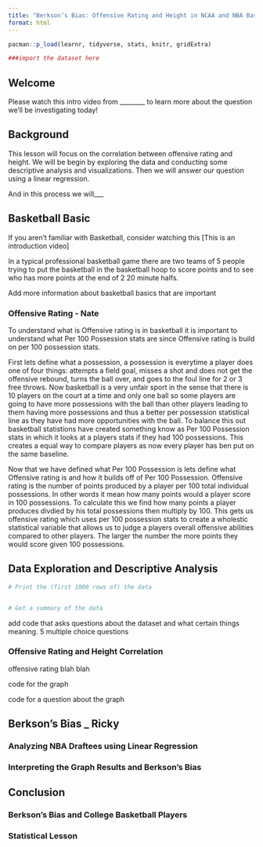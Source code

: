 ```yaml
---
title: "Berkson’s Bias: Offensive Rating and Height in NCAA and NBA Basketball "
format: html
---
```


```r

pacman::p_load(learnr, tidyverse, stats, knitr, gridExtra)

###import the dataset here

```
## Welcome 

Please watch this intro video from ________ to learn more about the question we'll be investigating today!

</iframe>

## Background 

This lesson will focus on the correlation between offensive rating and height. We will be begin by exploring the data and conducting some descriptive analysis and visualizations. Then we will answer our question using a linear regression. 

And in this process we will___

## Basketball Basic 

If you aren't familiar with Basketball, consider watching this [This is an introduction video]

In a typical professional basketball game there are two teams of 5 people trying to put the basketball in the basketball hoop to score points and to see who has more points at the end of 2 20 minute halfs. 

Add more information about basketball basics that are important

### Offensive Rating - Nate

To understand what is Offensive rating is in basketball it is important to understand what Per 100 Possession stats are since Offensive rating is build on per 100 possession stats.

First lets define what a possession, a possession is everytime a player does one of four things: attempts a field goal, misses a shot and does not get the offensive rebound, turns the ball over, and goes to the foul line for 2 or 3 free throws. Now basketball is a very unfair sport in the sense that there is 10 players on the court at a time and only one ball so some players are going to have more possessions with the ball than other players leading to them having more possessions and thus a better per possession statistical line as they have had more opportunities with the ball. To balance this out basketball statistions have created something know as Per 100 Possession stats in which it looks at a players stats if they had 100 possessions. This creates a equal way to compare players as now every player has ben put on the same baseline.

Now that we have defined what Per 100 Possession is lets define what Offensive rating is and how it builds off of Per 100 Possession. Offensive rating is the number of points produced by a player per 100 total individual possessions. In other words it mean how many points would a player score in 100 possessions. To calculate this we find how many points a player produces divdied by his total possessions then multiply by 100. This gets us offensive rating which uses per 100 possession stats to create a wholestic statistical variable that allows us to judge a players overall offensive abilities compared to other players. The larger the number the more points they would score given 100 possessions. 


## Data Exploration and Descriptive Analysis 


```r
# Print the (first 1000 rows of) the data


# Get a summary of the data


```

add code that asks questions about the dataset and what certain things meaning. 5 multiple choice questions


### Offensive Rating and Height Correlation 
offensive rating blah blah

code for the graph

code for a question about the graph 


## Berkson's Bias _ Ricky


### Analyzing NBA Draftees using Linear Regression 

### Interpreting the Graph Results and Berkson's Bias

## Conclusion 

### Berkson's Bias and College Basketball Players

### Statistical Lesson
